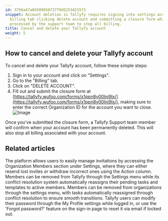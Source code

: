 ```yaml
---
id: 3756a47a04589850f37f9d52534215f3
snippet: Account deletion in Tallyfy requires signing into settings accessing the
  billing tab clicking delete account and submitting a closure form which will be
  processed by the support team to stop all billing.
title: Cancel and delete your Tallyfy account
weight: 5
---
```


## How to cancel and delete your Tallyfy account

To cancel and delete your Tallyfy account, follow these simple steps:

1. Sign in to your account and click on "Settings".
2. Go to the "Billing" tab.
3. Click on "DELETE ACCOUNT".
4. Fill out and submit the closure form at [https://tallyfy.wufoo.com/forms/x1ppn8y00lni9lx/](https://tallyfy.wufoo.com/forms/x1ppn8y00lni9lx/), making sure to enter the correct Organization ID for the account you want to close.
   ![Image](https://screenshots.tallyfy.com/tallyfy%2Fpro%2Fdesktop-light-delete-tallyfy-account.png)

Once you've submitted the closure form, a Tallyfy Support team member will confirm when your account has been permanently deleted. This will also stop all billing associated with your account.


## Related articles
<CardGrid>
<LinkTitleCard header="<b>Members > Resending or withdrawing invites</b>" href="/products/pro/documenting/members/how-to-resend-or-withdraw-invites-in-tallyfy/" > The platform allows users to easily manage invitations by accessing the Organization Members section under Settings, where they can either resend lost invites or withdraw incorrect ones using the Action column. </LinkTitleCard>
<LinkTitleCard header="<b>Org Settings > Remove a Member</b>" href="/products/pro/settings/org-settings/how-can-i-remove-a-member-from-my-tallyfy-organization/" > Members can be removed from Tallyfy through the Settings menu while its conflict resolution system automatically reassigns their pending tasks and templates to active members. </LinkTitleCard>
<LinkTitleCard header="<b>Members > Remove a member</b>" href="/products/pro/documenting/members/how-can-i-remove-a-member-from-my-tallyfy-organization/" > Members can be removed from organizations through the settings menu, with tasks automatically reassigned through conflict resolution to ensure smooth transitions. </LinkTitleCard>
<LinkTitleCard header="<b>Personal Settings > Change or reset your password</b>" href="/products/pro/settings/personal-settings/how-can-i-change-or-reset-my-tallyfy-password/" > Tallyfy users can modify their password through the My Profile settings while logged in, or use the 'Forgot password?' feature on the sign-in page to reset it via email if locked out. </LinkTitleCard>
</CardGrid>